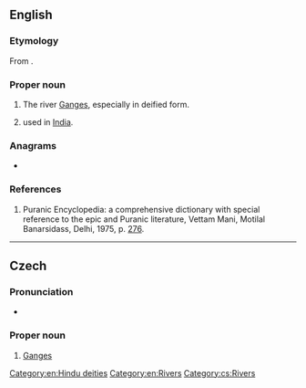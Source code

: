 {{also|ganga|gāngà|gänga|gånga}}
==English==
{{wikipedia|Ganga in Hinduism}}

===Etymology===
From {{etyl|sa|en}} {{m|sa|गङ्गा|tr=gáṅgā}}.

===Proper noun===
{{en-proper noun}}

# {{lb|en|Hinduism}} The river [[Ganges]], especially in deified form.
# {{given name|en|female|from=Sanskrit}} used in [[India]].

===Anagrams===
* {{anagrams|en|a=aaggn|A-gang|Gaang}}

===References===
# Puranic Encyclopedia: a comprehensive dictionary with special reference to the epic and Puranic literature, Vettam Mani, Motilal Banarsidass, Delhi, 1975, p. [https://archive.org/stream/puranicencyclopa00maniuoft#page/276/mode/2up 276].

[[Category:en:Hindu deities]]
[[Category:en:Rivers]]

----

==Czech==

===Pronunciation===
* {{cs-IPA}}

===Proper noun===
{{cs-proper noun|g=f}}

# [[Ganges]]

[[Category:cs:Rivers]]